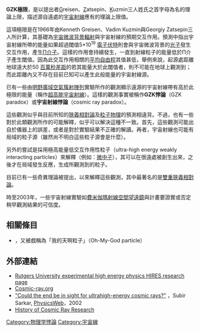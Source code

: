 {{noteTA
|G1 = Physics
}}
'''GZK極限'''，是以提出者<u>G</u>reisen、<u>Z</u>atsepin、<u>K</u>uzmin三人姓氏之首字母為名的理論上限，描述源自遠處的[[宇宙射線|宇宙射線]]應有的理論上限值。

這項極限是在1966年由Kenneth Greisen、Vadim Kuzmin與Georgiy Zatsepin三人所計算，其基礎為[[宇宙微波背景輻射|宇宙微波背景輻射]]與宇宙射線的預期交互作用。預測中指出宇宙射線所帶的能量如果超過閾值5×10<sup>19</sup> [[電子伏特|電子伏特]]則會與宇宙微波背景的[[光子|光子]]發生交互作用，產生[[Π介子|Π介子]]。這樣的作用會持續發生，一直到射線粒子的能量低於Π介子產生閾值。因為此交互作用相關的[[平均自由程|平均自由程]]其值甚低，舉例來說，起源處距離地球遠大於50 [[秒差距|百萬秒差距]]的{{tsl|en|Extragalactic cosmic ray|河外宇宙射線}}若其能量大於此閾值者，則不可能在地球上觀測到；而此距離內又不存在目前已知可以產生此般能量的宇宙射線源。
 
{{unsolved|物理學|為何有些[[宇宙射線|宇宙射線]]所帶的[[能量|能量]]從理論的角度來看實在太過於高呢？假使沒有近地球的射線粒子源，而這些射線粒子是來自遠方，則應該為[[宇宙微波背景輻射|宇宙微波背景輻射]]所散射吧？}}

已有一些由[[明野廣域空氣簇射陣列|明野廣域空氣簇射陣列]]實驗所作的觀測顯示遠源的宇宙射線帶有高於此極限的能量（稱作[[超高能宇宙射線|超高能宇宙射線]]）。這樣的觀測事實被稱作'''GZK悖論'''（GZK paradox）或'''宇宙射線悖論'''（cosmic ray paradox）。

這些觀測似乎與目前所知的[[狹義相對論|狹義相對論]]及[[粒子物理|粒子物理]]的預測相違背。不過，也有一些對於此類觀測所作的可能解釋，似乎可以解決這種不一致。首先，這些觀測可能出自於儀器上的誤差，或者是對於實驗結果不正確的解讀。再者，宇宙射線也可能有局域的粒子源（雖然尚不明白這些粒子源會是什麼）。

另外的嘗試是採用極高能量低交互作用性粒子（ultra-high energy weakly interacting particles）來解釋（例如：[[微中子|微中子]]），其可以在很遠處被創生出來，之後才在局域發生反應，生成所觀測到的粒子。

目前已有一些奇異理論被提出，以來解釋這些觀測，其中最著名的是[[雙重狹義相對論|雙重狹義相對論]]。

時至2003年，一些宇宙射線實驗如[[費米伽瑪射線空間望遠鏡|費米伽瑪射線空間望遠鏡]]與{{tsl|en|Pierre Auger Observatory|皮埃爾·俄歇觀測站}}計畫要證實或否定稍早觀測結果的可信度。

== 相關條目 ==
* {{tsl|en|Ultra-high-energy cosmic ray|超高能量宇宙射線}}，又被戲稱為「我的天啊粒子」（Oh-My-God particle）

== 外部連結 ==
* [http://www.physics.rutgers.edu/hex/HIRES.html Rutgers University experimental high energy physics HIRES research page] {{Wayback|url=http://www.physics.rutgers.edu/hex/HIRES.html |date=20160303193906 }}
* [http://www.cosmic-ray.org/ Cosmic-ray.org]{{Wayback|url=http://www.cosmic-ray.org/ |date=20100218105923 }}
* [http://physicsweb.org/article/world/15/9/3 "Could the end be in sight for ultrahigh-energy cosmic rays?"] {{Wayback|url=http://physicsweb.org/article/world/15/9/3 |date=20040803224322 }}，Subir Sarkar, [[PhysicsWeb|PhysicsWeb]]，2002
* [http://www.p-ng.si/public/pao/history.php History of Cosmic Ray Research] {{Wayback|url=http://www.p-ng.si/public/pao/history.php |date=20120305185007 }}

[[Category:物理学悖論|Category:物理学悖論]]
[[Category:宇宙線|Category:宇宙線]]